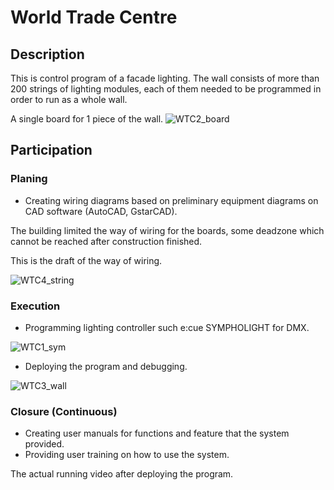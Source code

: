 

# World Trade Centre

## Description

This is control program of a facade lighting.
The wall consists of more than 200 strings of lighting modules, each of them needed to be programmed in order to run as a whole wall.

A single board for 1 piece of the wall.
![WTC2_board](/../public/pic/WTC_2.jpg)

## Participation

<Steps>

### Planing
- Creating wiring diagrams based on preliminary equipment diagrams on CAD software (AutoCAD, GstarCAD).

The building limited the way of wiring for the boards, some deadzone which cannot be reached after construction finished. 

This is the draft of the way of wiring.

![WTC4_string](/../public/pic/WTC_4.jpg)

### Execution

- Programming lighting controller such e:cue SYMPHOLIGHT for DMX.

![WTC1_sym](/../public/pic/WTC_1.jpg)

- Deploying the program and debugging.

![WTC3_wall](/../public/pic/WTC_3.jpg)

### Closure (Continuous)

- Creating user manuals for functions and feature that the system provided.
- Providing user training on how to use the system.

The actual running video after deploying the program.

<YoutubeEmbed embedId="LCrXBog1Adc"/>


</Steps>